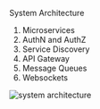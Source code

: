 System Architecture

1. Microservices
2. AuthN and AuthZ
3. Service Discovery
4. API Gateway
5. Message Queues
6. Websockets


![system architecture](./assets/system_architecture.png)